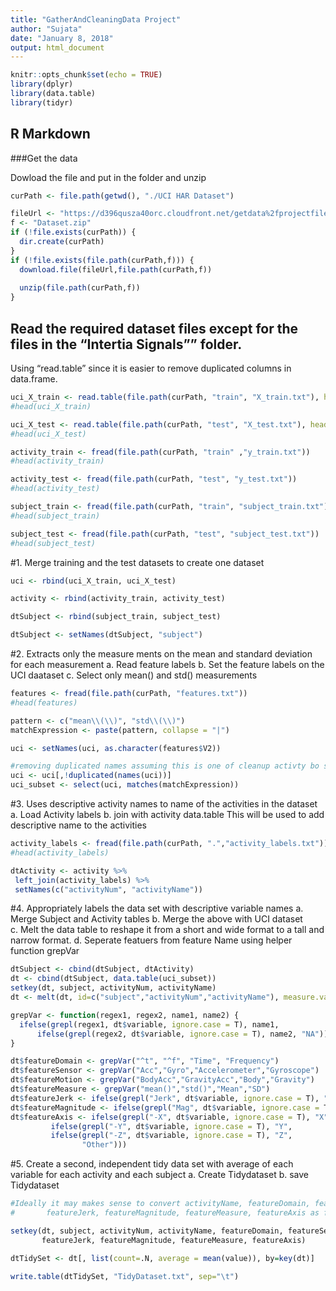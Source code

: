 ---
title: "GatherAndCleaningData Project"
author: "Sujata"
date: "January 8, 2018"
output: html_document
---

```{r setup, include=FALSE}
knitr::opts_chunk$set(echo = TRUE)
library(dplyr)
library(data.table)
library(tidyr)
```

## R Markdown
###Get the data

Dowload the file and put in the folder and unzip

```{r download}
curPath <- file.path(getwd(), "./UCI HAR Dataset")

fileUrl <- "https://d396qusza40orc.cloudfront.net/getdata%2fprojectfiles%2fUCI%20HAR%20Dataset.zip"
f <- "Dataset.zip"
if (!file.exists(curPath)) {
  dir.create(curPath)
}
if (!file.exists(file.path(curPath,f))) {
  download.file(fileUrl,file.path(curPath,f))
  
  unzip(file.path(curPath,f))
}
```

## Read the required dataset files except for the files in the "Intertia Signals"" folder.
Using "read.table" since it is easier to remove duplicated columns in data.frame.


```{r read_data, echo=FALSE}
uci_X_train <- read.table(file.path(curPath, "train", "X_train.txt"), header=FALSE)
#head(uci_X_train)

uci_X_test <- read.table(file.path(curPath, "test", "X_test.txt"), header=FALSE)
#head(uci_X_test)

activity_train <- fread(file.path(curPath, "train" ,"y_train.txt"))
#head(activity_train)

activity_test <- fread(file.path(curPath, "test", "y_test.txt"))
#head(activity_test)

subject_train <- fread(file.path(curPath, "train", "subject_train.txt"))
#head(subject_train)

subject_test <- fread(file.path(curPath, "test", "subject_test.txt"))
#head(subject_test)

```

#1. Merge training and the test datasets to create one dataset

```{r merge}

uci <- rbind(uci_X_train, uci_X_test)

activity <- rbind(activity_train, activity_test)

dtSubject <- rbind(subject_train, subject_test)

dtSubject <- setNames(dtSubject, "subject")

```

#2. Extracts only the measure ments on the mean and standard deviation for each measurement
a. Read feature labels
b. Set the feature labels on the UCI daataset
c. Select only mean() and std() measurements
```{r extract_fields}
features <- fread(file.path(curPath, "features.txt"))
#head(features)

pattern <- c("mean\\(\\)", "std\\(\\)")
matchExpression <- paste(pattern, collapse = "|")

uci <- setNames(uci, as.character(features$V2))

#removing duplicated names assuming this is one of cleanup activty bo stated but required to extract only #mean and std
uci <- uci[,!duplicated(names(uci))]
uci_subset <- select(uci, matches(matchExpression))
```
#3. Uses descriptive activity names to name of the activities in the dataset
a. Load Activity labels
b. join with activity data.table 
This will be used to add descriptive name to the activities
```{r activity, echo=FALSE}

activity_labels <- fread(file.path(curPath, ".","activity_labels.txt"))
#head(activity_labels)

dtActivity <- activity %>%
 left_join(activity_labels) %>%
 setNames(c("activityNum", "activityName"))

```
#4. Appropriately labels the data set with descriptive variable names
a. Merge Subject and Activity tables
b. Merge the above with UCI dataset
c. Melt the data table to reshape it from a short and wide format to a tall and narrow format.
d. Seperate featuers from feature Name using helper function grepVar

```{r labeling}

dtSubject <- cbind(dtSubject, dtActivity)
dt <- cbind(dtSubject, data.table(uci_subset))
setkey(dt, subject, activityNum, activityName)
dt <- melt(dt, id=c("subject","activityNum","activityName"), measure.vars=names(dt)[4:length(names(dt))])

grepVar <- function(regex1, regex2, name1, name2) {
  ifelse(grepl(regex1, dt$variable, ignore.case = T), name1, 
      ifelse(grepl(regex2, dt$variable, ignore.case = T), name2, "NA"))
}

dt$featureDomain <- grepVar("^t", "^f", "Time", "Frequency")
dt$featureSensor <- grepVar("Acc","Gyro","Accelerometer","Gyroscope")
dt$featureMotion <- grepVar("BodyAcc","GravityAcc","Body","Gravity")
dt$featureMeasure <- grepVar("mean()","std()","Mean","SD")
dt$featureJerk <- ifelse(grepl("Jerk", dt$variable, ignore.case = T), "Jerk", "NA")
dt$featureMagnitude <- ifelse(grepl("Mag", dt$variable, ignore.case = T), "Magnitude", "NA")
dt$featureAxis <- ifelse(grepl("-X", dt$variable, ignore.case = T), "X", 
         ifelse(grepl("-Y", dt$variable, ignore.case = T), "Y", 
         ifelse(grepl("-Z", dt$variable, ignore.case = T), "Z",      
                "Other")))
```
#5. Create a second, independent tidy data set with average of each variable for each activity and each subject
a. Create Tidydataset
b. save Tidydataset

```{r average_activity_subject}

#Ideally it may makes sense to convert activityName, featureDomain, featureSensor, featureMotion, 
#       featureJerk, featureMagnitude, featureMeasure, featureAxis as factors

setkey(dt, subject, activityNum, activityName, featureDomain, featureSensor, featureMotion, 
       featureJerk, featureMagnitude, featureMeasure, featureAxis)

dtTidySet <- dt[, list(count=.N, average = mean(value)), by=key(dt)]

write.table(dtTidySet, "TidyDataset.txt", sep="\t")

```

